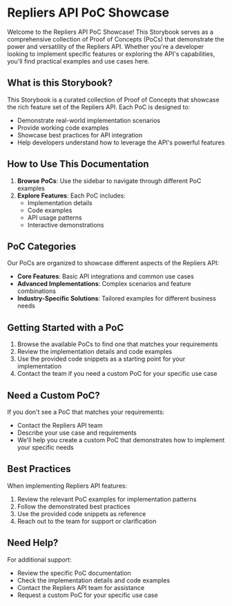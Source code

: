 
<Meta title="Getting Started/Introduction" />

# Repliers API PoC Showcase

Welcome to the Repliers API PoC Showcase! This Storybook serves as a comprehensive collection of Proof of Concepts (PoCs) that demonstrate the power and versatility of the Repliers API. Whether you're a developer looking to implement specific features or exploring the API's capabilities, you'll find practical examples and use cases here.

## What is this Storybook?

This Storybook is a curated collection of Proof of Concepts that showcase the rich feature set of the Repliers API. Each PoC is designed to:

- Demonstrate real-world implementation scenarios
- Provide working code examples
- Showcase best practices for API integration
- Help developers understand how to leverage the API's powerful features

## How to Use This Documentation

1. **Browse PoCs**: Use the sidebar to navigate through different PoC examples
2. **Explore Features**: Each PoC includes:
   - Implementation details
   - Code examples
   - API usage patterns
   - Interactive demonstrations

## PoC Categories

Our PoCs are organized to showcase different aspects of the Repliers API:

- **Core Features**: Basic API integrations and common use cases
- **Advanced Implementations**: Complex scenarios and feature combinations
- **Industry-Specific Solutions**: Tailored examples for different business needs

## Getting Started with a PoC

1. Browse the available PoCs to find one that matches your requirements
2. Review the implementation details and code examples
3. Use the provided code snippets as a starting point for your implementation
4. Contact the team if you need a custom PoC for your specific use case

## Need a Custom PoC?

If you don't see a PoC that matches your requirements:

- Contact the Repliers API team
- Describe your use case and requirements
- We'll help you create a custom PoC that demonstrates how to implement your specific needs

## Best Practices

When implementing Repliers API features:

1. Review the relevant PoC examples for implementation patterns
2. Follow the demonstrated best practices
3. Use the provided code snippets as reference
4. Reach out to the team for support or clarification

## Need Help?

For additional support:

- Review the specific PoC documentation
- Check the implementation details and code examples
- Contact the Repliers API team for assistance
- Request a custom PoC for your specific use case

